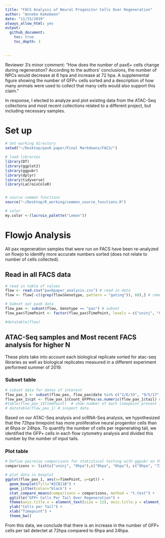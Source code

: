 ```yaml
---
title: "FACS Analysis of Neural Progenitor Cells Over Regeneration"
author: "Anneke Kakebeen"
date: "11/15/2019"
always_allow_html: yes
output:
  github_document:
    toc: true
    toc_depth: 3
    
    
---
```


Reviewer 3's minor comment:
"How does the number of pax6+ cells change during regeneration? According to the authors' conclusions, the number of NPCs would decrease at 6 hpa and increase at 72 hpa. A supplemental figure showing the number of GFP+ cells sorted and a description of how many animals were used to collect that many cells would also support this claim."

In response, I elected to analyze and plot existing data from the ATAC-Seq collections and most recent collections related to a different project, but including necessary samples. 

# Set up
```r

# Set working directory
setwd("~/Desktop/pax6 paper/Final Markdowns/FACS/")

# load libraries
library(DT)
library(ggplot2)
library(ggpubr)
library(dplyr)
library(tidyverse)
library(LaCroixColoR)


# source common functions
source("~/Desktop/R_working/common_source_functions.R")

# color
my.color <-(lacroix_palette("Lemon"))


```


# Flowjo Analysis

All pax regeneration samples that were run on FACS have been re-analyzed on flowjo to idenitfy more accurate numbers sorted (does not relate to number of cells  collected).

## Read in all FACS data
```r

# read in table of values
flow <- read.csv("pax6paper_analysis.csv") # read in data
flow <- flow[-c((grep(flow$Genotype, pattern = "gating")), 60),] # remove gating samples

# Subset out pax6 data
flow_pax <- subset(flow, Genotype == "pax") # subset
flow_pax$TimePoint <- factor(flow_pax$TimePoint, levels = c("uninj", "0hpa", "6hpa", "24hpa", "72hpa"))

#datatable(flow)
```


## ATAC-Seq samples and Most recent FACS analysis for higher N

These plots take into account each biological replicate sorted for atac-seq libraries as well as biological replicates measured in a different experiment performed summer of 2019. 

### Subset table
```r

# subset data for dates of interest
flow_pax_1 <- subset(flow_pax, flow_pax$date %in% c("2/6/19", "9/5/17", "9/6/17", "9/8/19"))  # subset data from pax table
flow_pax_1$cpt <- flow_pax_1$Count_GFPPos/as.numeric(flow_pax_1$tail) # add column for cells/tail input
#table(flow_pax_1$TimePoint)  # show number of each timepoint present in data for information
# datatable(flow_pax_1) # inspect data

```

Based on our ATAC-Seq analysis and scRNA-Seq analysis, we hypothesized that the 72hpa timepoint has more proliferative neural progenitor cells than at 6hpa or 24hpa. To quantify the number of cells per regenerating tail, we identified the GFP+ cells in each flow cytometry analysis and divided this number by the number of input tails.

### Plot table
```r

# Define pairwise comparisons for statistical testing with ggpubr on the ggplot
comparisons <- list(c("uninj", "0hpa"),c("0hpa", "6hpa"), c("0hpa", "72hpa"), c("6hpa", "24hpa"), c("6hpa", "72hpa"), c("24hpa", "72hpa")) # list comparison for stats

# plot data in boxplot
ggplot(flow_pax_1, aes(x=TimePoint, y=cpt)) +
  geom_boxplot(fill="#2CB11B") +
  geom_jitter(color="black") +
  stat_compare_means(comparisons = comparisons, method = "t.test") +
  ggtitle("GFP+ Cells Per Tail Over Regeneration") +
  theme(axis.title.x = element_text(size = 12), axis.title.y = element_text(size = 12), axis.text.x = element_text(colour = "black"), axis.text.y = element_text(colour = "black")) +
  ylab("Cells per Tail") +
  xlab("Timepoint") +
  theme_bw()

```

From this data, we conclude that there is an increase in the number of GFP+ cells per tail detectet at 72hpa compared to 6hpa and 24hpa. 





